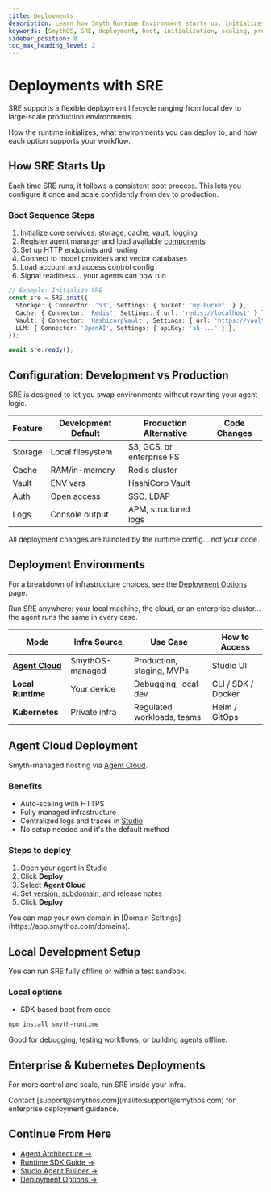 ```yaml
---
title: Deployments
description: Learn how Smyth Runtime Environment starts up, initializes, and scales from development to production.
keywords: [SmythOS, SRE, deployment, boot, initialization, scaling, production, development]
sidebar_position: 8
toc_max_heading_level: 2
---
```


# Deployments with SRE

SRE supports a flexible deployment lifecycle ranging from local dev to large-scale production environments.

<InfoCallout title="What this covers">
How the runtime initializes, what environments you can deploy to, and how each option supports your workflow.
</InfoCallout>

## How SRE Starts Up

Each time SRE runs, it follows a consistent boot process. This lets you configure it once and scale confidently from dev to production.

### Boot Sequence Steps

1. Initialize core services: storage, cache, vault, logging  
2. Register agent manager and load available [components](/docs/agent-runtime/components)  
3. Set up HTTP endpoints and routing  
4. Connect to model providers and vector databases  
5. Load account and access control config  
6. Signal readiness... your agents can now run  

```typescript
// Example: Initialize SRE
const sre = SRE.init({
  Storage: { Connector: 'S3', Settings: { bucket: 'my-bucket' } },
  Cache: { Connector: 'Redis', Settings: { url: 'redis://localhost' } },
  Vault: { Connector: 'HashicorpVault', Settings: { url: 'https://vault.company.com' } },
  LLM: { Connector: 'OpenAI', Settings: { apiKey: 'sk-...' } },
});

await sre.ready();
```

<Spacer size="md" />

## Configuration: Development vs Production

SRE is designed to let you swap environments without rewriting your agent logic.

| Feature         | Development Default  | Production Alternative     | Code Changes |
|----------------|----------------------|----------------------------|--------------|
| Storage        | Local filesystem     | S3, GCS, or enterprise FS  | <Badge type="not required"/>   |
| Cache          | RAM/in-memory        | Redis cluster              | <Badge type="not required"/>       |
| Vault          | ENV vars             | HashiCorp Vault            | <Badge type="not required"/>      |
| Auth           | Open access          | SSO, LDAP                  | <Badge type="not required"/>       |
| Logs           | Console output       | APM, structured logs       | <Badge type="not required"/>      |

<TipCallout title="Separation of config and logic">
All deployment changes are handled by the runtime config... not your code.
</TipCallout>

<Spacer size="md" />

## Deployment Environments

For a breakdown of infrastructure choices, see the [Deployment Options](/docs/agent-runtime/deployment-options) page.

<InfoCallout title="Supported environments">
Run SRE anywhere: your local machine, the cloud, or an enterprise cluster... the agent runs the same in every case.
</InfoCallout>

| Mode              | Infra Source        | Use Case                        | How to Access         |
|-------------------|---------------------|----------------------------------|------------------------|
| [**Agent Cloud**](/docs/agent-deployments/overview) | SmythOS-managed     | Production, staging, MVPs        | Studio UI              |
| **Local Runtime** | Your device         | Debugging, local dev            | CLI / SDK / Docker     |
| **Kubernetes**    | Private infra       | Regulated workloads, teams      | Helm / GitOps          |

<Spacer size="md" />

## Agent Cloud Deployment

Smyth-managed hosting via [Agent Cloud](/docs/agent-deployments/overview).

### Benefits
- Auto-scaling with HTTPS
- Fully managed infrastructure
- Centralized logs and traces in [Studio](/docs/agent-studio/overview)
- No setup needed and it's the default method

### Steps to deploy

1. Open your agent in Studio  
2. Click **Deploy**  
3. Select **Agent Cloud**  
4. Set [version](docs/agent-deployments/versioning), [subdomain](docs/agent-deployments/subdomains), and release notes  
5. Click **Deploy**  

<InfoCallout title="Use a custom domain">
You can map your own domain in [Domain Settings](https://app.smythos.com/domains).
</InfoCallout>

<Spacer size="md" />

## Local Development Setup

You can run SRE fully offline or within a test sandbox.

### Local options

- SDK-based boot from code  

```bash
npm install smyth-runtime
```

Good for debugging, testing workflows, or building agents offline.

<Spacer size="md" />

## Enterprise & Kubernetes Deployments

For more control and scale, run SRE inside your infra.

<InfoCallout title="Need help with this setup?">
Contact [support@smythos.com](mailto:support@smythos.com) for enterprise deployment guidance.
</InfoCallout>

<Spacer size="md" />

## Continue From Here

- [Agent Architecture →](/docs/agent-runtime/architecture)  
- [Runtime SDK Guide →](/docs/agent-runtime/sdk-guide)  
- [Studio Agent Builder →](/docs/agent-studio/overview)  
- [Deployment Options →](/docs/agent-runtime/deployment-options)  